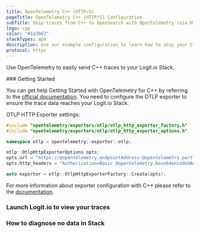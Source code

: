 ```yaml
---
title: OpenTelemetry C++ (HTTP/S)
pageTitle: OpenTelemetry C++ (HTTP/S) Configuration
subTitle: Ship traces from C++ to OpenSearch with OpenTelemetry (via HTTP/S)
logo: cpp
color: "#1a3b63"
stackTypes: apm
description: Use our example configuration to learn how to ship your C++ program traces to OpenSearch. Send C++ program traces to your Logit.io stacks.
protocol: https
---
```


Use OpenTelemetry to easily send C++ traces to your Logit.io Stack.

<Steps>
  ### Getting Started

  You can get help Getting Started with OpenTelemetry for C++ by referring to the 
  [official documentation](https://opentelemetry.io/docs/instrumentation/cpp/getting-started/). 
  You need to configure the OTLP exporter to ensure the trace data reaches your Logit.io Stack.
  
  OTLP HTTP Exporter settings:

  ```cpp copy showLineNumbers /@opentelemetry.endpointAddress/ /@opentelemetry.port/ /@opentelemetry.base64encodedAuthString/
  #include "opentelemetry/exporters/otlp/otlp_http_exporter_factory.h"
  #include "opentelemetry/exporters/otlp/otlp_http_exporter_options.h"

  namespace otlp = opentelemetry::exporter::otlp;

  otlp::OtlpHttpExporterOptions opts;
  opts.url = "https://@opentelemetry.endpointAddress:@opentelemetry.port";
  opts.http_headers = "Authorization=Basic @opentelemetry.base64encodedAuthString";

  auto exporter = otlp::OtlpHttpExporterFactory::Create(opts);
  ```

  For more information about exporter configuration with C++ please refer to the 
  [documentation](https://opentelemetry.io/docs/instrumentation/cpp/exporters/).

  ### Launch Logit.io to view your traces

  <LaunchStack utmMedium="apm" utmCampaign="cpp" source="apm_cpp_http" />

  ### How to diagnose no data in Stack

  <DiagnoseNoData />
</Steps>